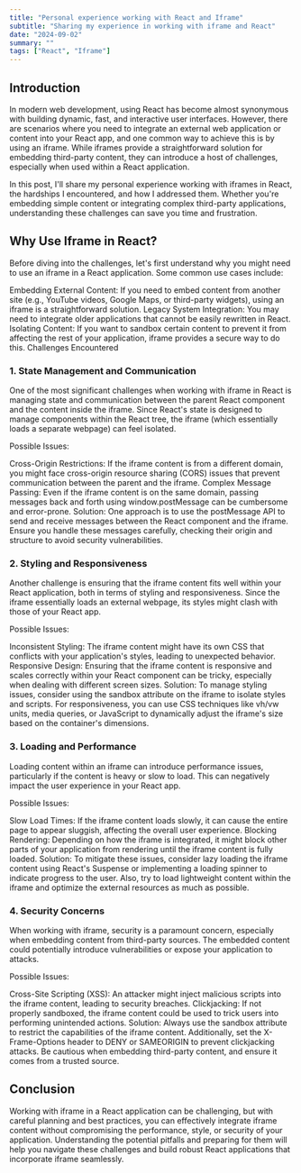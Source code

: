 ```yaml
---
title: "Personal experience working with React and Iframe"
subtitle: "Sharing my experience in working with iframe and React"
date: "2024-09-02"
summary: ""
tags: ["React", "Iframe"]
---
```


## Introduction

In modern web development, using React has become almost synonymous with building dynamic, fast, and interactive user interfaces. However, there are scenarios where you need to integrate an external web application or content into your React app, and one common way to achieve this is by using an iframe. While iframes provide a straightforward solution for embedding third-party content, they can introduce a host of challenges, especially when used within a React application.

In this post, I'll share my personal experience working with iframes in React, the hardships I encountered, and how I addressed them. Whether you're embedding simple content or integrating complex third-party applications, understanding these challenges can save you time and frustration.

## Why Use Iframe in React?
Before diving into the challenges, let's first understand why you might need to use an iframe in a React application. Some common use cases include:

Embedding External Content: If you need to embed content from another site (e.g., YouTube videos, Google Maps, or third-party widgets), using an iframe is a straightforward solution.
Legacy System Integration: You may need to integrate older applications that cannot be easily rewritten in React.
Isolating Content: If you want to sandbox certain content to prevent it from affecting the rest of your application, iframe provides a secure way to do this.
Challenges Encountered

### 1. State Management and Communication
One of the most significant challenges when working with iframe in React is managing state and communication between the parent React component and the content inside the iframe. Since React's state is designed to manage components within the React tree, the iframe (which essentially loads a separate webpage) can feel isolated.

Possible Issues:

Cross-Origin Restrictions: If the iframe content is from a different domain, you might face cross-origin resource sharing (CORS) issues that prevent communication between the parent and the iframe.
Complex Message Passing: Even if the iframe content is on the same domain, passing messages back and forth using window.postMessage can be cumbersome and error-prone.
Solution:
One approach is to use the postMessage API to send and receive messages between the React component and the iframe. Ensure you handle these messages carefully, checking their origin and structure to avoid security vulnerabilities.

### 2. Styling and Responsiveness
Another challenge is ensuring that the iframe content fits well within your React application, both in terms of styling and responsiveness. Since the iframe essentially loads an external webpage, its styles might clash with those of your React app.

Possible Issues:

Inconsistent Styling: The iframe content might have its own CSS that conflicts with your application's styles, leading to unexpected behavior.
Responsive Design: Ensuring that the iframe content is responsive and scales correctly within your React component can be tricky, especially when dealing with different screen sizes.
Solution:
To manage styling issues, consider using the sandbox attribute on the iframe to isolate styles and scripts. For responsiveness, you can use CSS techniques like vh/vw units, media queries, or JavaScript to dynamically adjust the iframe's size based on the container's dimensions.

### 3. Loading and Performance
Loading content within an iframe can introduce performance issues, particularly if the content is heavy or slow to load. This can negatively impact the user experience in your React app.

Possible Issues:

Slow Load Times: If the iframe content loads slowly, it can cause the entire page to appear sluggish, affecting the overall user experience.
Blocking Rendering: Depending on how the iframe is integrated, it might block other parts of your application from rendering until the iframe content is fully loaded.
Solution:
To mitigate these issues, consider lazy loading the iframe content using React's Suspense or implementing a loading spinner to indicate progress to the user. Also, try to load lightweight content within the iframe and optimize the external resources as much as possible.

### 4. Security Concerns
When working with iframe, security is a paramount concern, especially when embedding content from third-party sources. The embedded content could potentially introduce vulnerabilities or expose your application to attacks.

Possible Issues:

Cross-Site Scripting (XSS): An attacker might inject malicious scripts into the iframe content, leading to security breaches.
Clickjacking: If not properly sandboxed, the iframe content could be used to trick users into performing unintended actions.
Solution:
Always use the sandbox attribute to restrict the capabilities of the iframe content. Additionally, set the X-Frame-Options header to DENY or SAMEORIGIN to prevent clickjacking attacks. Be cautious when embedding third-party content, and ensure it comes from a trusted source.

## Conclusion
Working with iframe in a React application can be challenging, but with careful planning and best practices, you can effectively integrate iframe content without compromising the performance, style, or security of your application. Understanding the potential pitfalls and preparing for them will help you navigate these challenges and build robust React applications that incorporate iframe seamlessly.